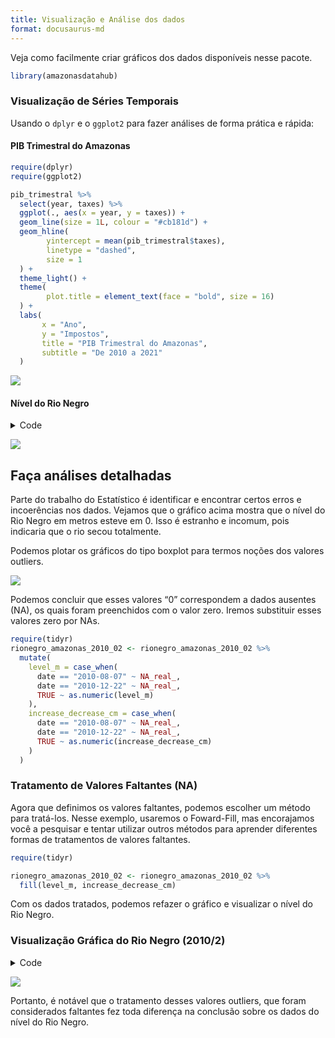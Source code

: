 ```yaml
---
title: Visualização e Análise dos dados
format: docusaurus-md
---
```





Veja como facilmente criar gráficos dos dados disponíveis nesse pacote.

```r
library(amazonasdatahub)
```

### Visualização de Séries Temporais

Usando o `dplyr` e o `ggplot2` para fazer análises de forma prática e
rápida:

#### PIB Trimestral do Amazonas

```r
require(dplyr)
require(ggplot2)

pib_trimestral %>%
  select(year, taxes) %>%
  ggplot(., aes(x = year, y = taxes)) +
  geom_line(size = 1L, colour = "#cb181d") +
  geom_hline(
        yintercept = mean(pib_trimestral$taxes),
        linetype = "dashed",
        size = 1
  ) +
  theme_light() +
  theme(
        plot.title = element_text(face = "bold", size = 16)
  ) +
  labs(
       x = "Ano",
       y = "Impostos",
       title = "PIB Trimestral do Amazonas",
       subtitle = "De 2010 a 2021"
  )
```

![](visualizando-dados.markdown_strict_files/figure-markdown_strict/unnamed-chunk-2-1.png)

#### Nível do Rio Negro

<details class="code-fold">
<summary>Code</summary>

```r
require(dplyr)
require(ggplot2)
require(gridExtra)

# Filtrando datas para o segundo semestre de 2010
rionegro_amazonas_2010_02 <- rionegro_amazonas %>%
  filter(date >= "2010-06-01" & date <= "2010-12-31")

# Visualização Gráfica
rionegro_amazonas_2010_02 %>%
  ggplot(., aes(x = date, y = level_m)) +
  geom_line(size = 1L, colour = "#006994") +
  geom_hline(
        aes(
            yintercept = mean(rionegro_amazonas_2010_02$level_m),
            color = "Média"
        ),
        linetype = "dashed",
        size = 1
  ) +
  geom_hline(
        aes(
            yintercept = min(rionegro_amazonas_2010_02$level_m),
            color = "Mínimo"
        ),
        linetype = "dotted",
        size = 1
  ) +
  geom_hline(
        aes(
            yintercept = max(rionegro_amazonas_2010_02$level_m),
            color = "Máximo"
        ),
        linetype = "dotted",
        size = 1
  ) +
  scale_color_manual(
        name = "Estatísticas",
        values = c(
                   "Média" = "orange",
                   "Mínimo" = "red",
                   "Máximo" = "green"
                  )) +
  scale_x_date(
        date_breaks = "1 month"
  ) +
  theme_light() +
  theme(
        plot.title = element_text(face = "bold", size = 16)
  ) +
  labs(
       x = "Ano",
       y = "Nível do rio em metros",
       title = "Nível do Rio Negro do 2º semestre de 2010 (Amazonas)"
  )
```

</details>

![](visualizando-dados.markdown_strict_files/figure-markdown_strict/unnamed-chunk-3-1.png)

## Faça análises detalhadas

Parte do trabalho do Estatístico é identificar e encontrar certos erros
e incoerências nos dados. Vejamos que o gráfico acima mostra que o nível
do Rio Negro em metros esteve em 0. Isso é estranho e incomum, pois
indicaria que o rio secou totalmente.

Podemos plotar os gráficos do tipo boxplot para termos noções dos
valores outliers.

![](visualizando-dados.markdown_strict_files/figure-markdown_strict/unnamed-chunk-4-1.png)

Podemos concluir que esses valores “0” correspondem a dados ausentes
(NA), os quais foram preenchidos com o valor zero. Iremos substituir
esses valores zero por NAs.

```r
require(tidyr)
rionegro_amazonas_2010_02 <- rionegro_amazonas_2010_02 %>%
  mutate(
    level_m = case_when(
      date == "2010-08-07" ~ NA_real_,
      date == "2010-12-22" ~ NA_real_,
      TRUE ~ as.numeric(level_m)
    ),
    increase_decrease_cm = case_when(
      date == "2010-08-07" ~ NA_real_,
      date == "2010-12-22" ~ NA_real_,
      TRUE ~ as.numeric(increase_decrease_cm)
    )
  )
```

### Tratamento de Valores Faltantes (NA)

Agora que definimos os valores faltantes, podemos escolher um método
para tratá-los. Nesse exemplo, usaremos o Foward-Fill, mas encorajamos
você a pesquisar e tentar utilizar outros métodos para aprender
diferentes formas de tratamentos de valores faltantes.

```r
require(tidyr)

rionegro_amazonas_2010_02 <- rionegro_amazonas_2010_02 %>%
  fill(level_m, increase_decrease_cm)
```

Com os dados tratados, podemos refazer o gráfico e visualizar o nível do
Rio Negro.

### Visualização Gráfica do Rio Negro (2010/2)

<details class="code-fold">
<summary>Code</summary>

```r
require(dplyr)
require(ggplot2)

# Visualização Gráfica
rionegro_amazonas_2010_02 %>%
  ggplot(., aes(x = date, y = level_m)) +
  geom_line(size = 1L, colour = "#006994") +
  geom_hline(
        aes(
            yintercept = mean(rionegro_amazonas_2010_02$level_m),
            color = "Média"
        ),
        linetype = "dashed",
        size = 1
  ) +
  geom_hline(
        aes(
            yintercept = min(rionegro_amazonas_2010_02$level_m),
            color = "Mínimo"
        ),
        linetype = "dotted",
        size = 1
  ) +
  geom_hline(
        aes(
            yintercept = max(rionegro_amazonas_2010_02$level_m),
            color = "Máximo"
        ),
        linetype = "dotted",
        size = 1
  ) +
  scale_color_manual(
        name = "Estatísticas",
        values = c(
                   "Média" = "orange",
                   "Mínimo" = "red",
                   "Máximo" = "green"
                  )) +
  scale_x_date(
        date_breaks = "1 month"
  ) +
  theme_light() +
  theme(
        plot.title = element_text(face = "bold", size = 16)
  ) +
  labs(
       x = "Ano",
       y = "Nível do rio em metros",
       title = "Nível do Rio Negro (ajustado) do 2º semestre de 2010 (Amazonas)"
  )
```

</details>

![](visualizando-dados.markdown_strict_files/figure-markdown_strict/unnamed-chunk-7-1.png)

Portanto, é notável que o tratamento desses valores outliers, que foram
considerados faltantes fez toda diferença na conclusão sobre os dados do
nível do Rio Negro.
